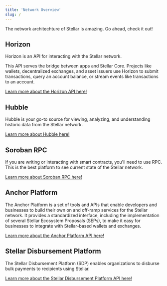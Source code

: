 ```yaml
---
title: 'Network Overview'
slug: /
---
```


The network architechture of Stellar is amazing. Go ahead, check it out!

## Horizon

Horizon is an API for interacting with the Stellar network.

This API serves the bridge between apps and Stellar Core. Projects like wallets,
decentralized exchanges, and asset issuers use Horizon to submit transactions,
query an account balance, or stream events like transactions to an account.

[Learn more about the Horizon API here!](./horizon/README.mdx)

## Hubble

Hubble is your go-to source for viewing, analyzing, and understanding historic
data from the Stellar network.

[Learn more about Hubble here!](./hubble/README.mdx)

## Soroban RPC

If you are writing or interacting with smart contracts, you'll need to use RPC.
This is the best platform to see current state of the Stellar network.

[Learn more about Soroban RPC here!](./soroban-rpc/README.mdx)

## Anchor Platform

The Anchor Platform is a set of tools and APIs that enable developers and
businesses to build their own on and off-ramp services for the Stellar network.
It provides a standardized interface, including the implementation of several
Stellar Ecosystem Proposals (SEPs), to make it easy for businesses to integrate
with Stellar-based wallets and exchanges.

[Learn more about the Anchor Platform API here!](./anchor-platform/README.mdx)

## Stellar Disbursement Platform

The Stellar Disbursement Platform (SDP) enables organizations to disburse bulk
payments to recipients using Stellar.

[Learn more about the Stellar Disbursement Platform API here!](./stellar-disbursement-platform/README.mdx)
